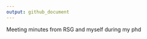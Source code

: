 ```yaml
---
output: github_document
---
```


<!-- README.md is generated from README.Rmd. Please edit that file -->

Meeting minutes from RSG and myself during my phd
